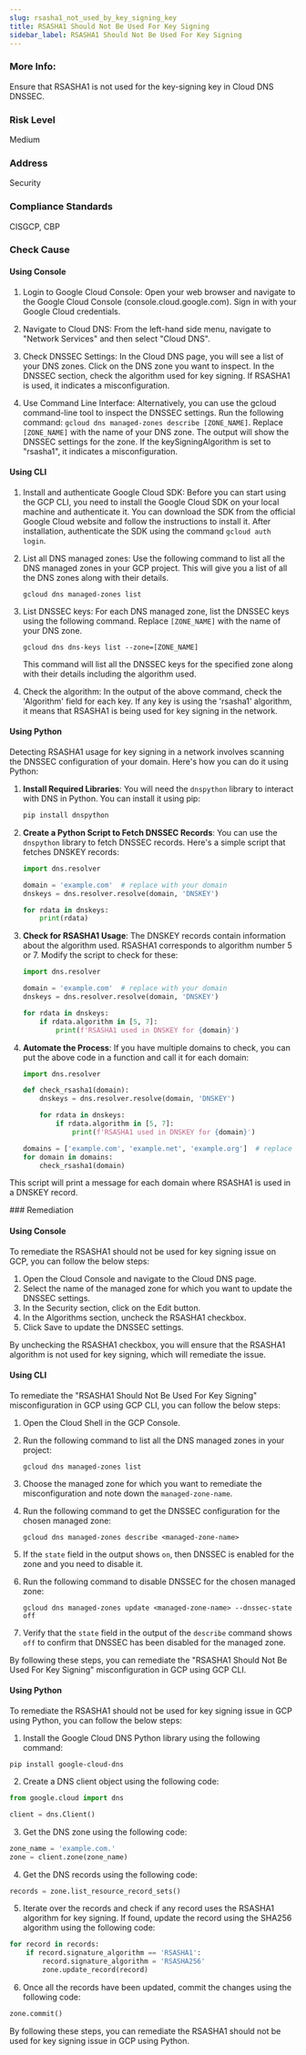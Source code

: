 ```yaml
---
slug: rsasha1_not_used_by_key_signing_key
title: RSASHA1 Should Not Be Used For Key Signing
sidebar_label: RSASHA1 Should Not Be Used For Key Signing
---
```


### More Info:

Ensure that RSASHA1 is not used for the key-signing key in Cloud DNS DNSSEC.

### Risk Level

Medium

### Address

Security

### Compliance Standards

CISGCP, CBP


<Tabs><Tab title='Cause'>
### Check Cause

#### Using Console

1. Login to Google Cloud Console: Open your web browser and navigate to the Google Cloud Console (console.cloud.google.com). Sign in with your Google Cloud credentials.

2. Navigate to Cloud DNS: From the left-hand side menu, navigate to "Network Services" and then select "Cloud DNS".

3. Check DNSSEC Settings: In the Cloud DNS page, you will see a list of your DNS zones. Click on the DNS zone you want to inspect. In the DNSSEC section, check the algorithm used for key signing. If RSASHA1 is used, it indicates a misconfiguration.

4. Use Command Line Interface: Alternatively, you can use the gcloud command-line tool to inspect the DNSSEC settings. Run the following command: `gcloud dns managed-zones describe [ZONE_NAME]`. Replace `[ZONE_NAME]` with the name of your DNS zone. The output will show the DNSSEC settings for the zone. If the keySigningAlgorithm is set to "rsasha1", it indicates a misconfiguration.

#### Using CLI

1. Install and authenticate Google Cloud SDK: Before you can start using the GCP CLI, you need to install the Google Cloud SDK on your local machine and authenticate it. You can download the SDK from the official Google Cloud website and follow the instructions to install it. After installation, authenticate the SDK using the command `gcloud auth login`.

2. List all DNS managed zones: Use the following command to list all the DNS managed zones in your GCP project. This will give you a list of all the DNS zones along with their details.
   ```
   gcloud dns managed-zones list
   ```
3. List DNSSEC keys: For each DNS managed zone, list the DNSSEC keys using the following command. Replace `[ZONE_NAME]` with the name of your DNS zone.
   ```
   gcloud dns dns-keys list --zone=[ZONE_NAME]
   ```
   This command will list all the DNSSEC keys for the specified zone along with their details including the algorithm used.

4. Check the algorithm: In the output of the above command, check the 'Algorithm' field for each key. If any key is using the 'rsasha1' algorithm, it means that RSASHA1 is being used for key signing in the network.

#### Using Python

Detecting RSASHA1 usage for key signing in a network involves scanning the DNSSEC configuration of your domain. Here's how you can do it using Python:

1. **Install Required Libraries**: You will need the `dnspython` library to interact with DNS in Python. You can install it using pip:
   ```bash
   pip install dnspython
   ```

2. **Create a Python Script to Fetch DNSSEC Records**: You can use the `dnspython` library to fetch DNSSEC records. Here's a simple script that fetches DNSKEY records:

   ```python
   import dns.resolver

   domain = 'example.com'  # replace with your domain
   dnskeys = dns.resolver.resolve(domain, 'DNSKEY')

   for rdata in dnskeys:
       print(rdata)
   ```

3. **Check for RSASHA1 Usage**: The DNSKEY records contain information about the algorithm used. RSASHA1 corresponds to algorithm number 5 or 7. Modify the script to check for these:

   ```python
   import dns.resolver

   domain = 'example.com'  # replace with your domain
   dnskeys = dns.resolver.resolve(domain, 'DNSKEY')

   for rdata in dnskeys:
       if rdata.algorithm in [5, 7]:
           print(f'RSASHA1 used in DNSKEY for {domain}')
   ```

4. **Automate the Process**: If you have multiple domains to check, you can put the above code in a function and call it for each domain:

   ```python
   import dns.resolver

   def check_rsasha1(domain):
       dnskeys = dns.resolver.resolve(domain, 'DNSKEY')

       for rdata in dnskeys:
           if rdata.algorithm in [5, 7]:
               print(f'RSASHA1 used in DNSKEY for {domain}')

   domains = ['example.com', 'example.net', 'example.org']  # replace with your domains
   for domain in domains:
       check_rsasha1(domain)
   ```

This script will print a message for each domain where RSASHA1 is used in a DNSKEY record.

</Tab>


<Tab title='Remediation'>
### Remediation

#### Using Console

To remediate the RSASHA1 should not be used for key signing issue on GCP, you can follow the below steps:

1. Open the Cloud Console and navigate to the Cloud DNS page.
2. Select the name of the managed zone for which you want to update the DNSSEC settings.
3. In the Security section, click on the Edit button.
4. In the Algorithms section, uncheck the RSASHA1 checkbox.
5. Click Save to update the DNSSEC settings.

By unchecking the RSASHA1 checkbox, you will ensure that the RSASHA1 algorithm is not used for key signing, which will remediate the issue.

#### Using CLI

To remediate the "RSASHA1 Should Not Be Used For Key Signing" misconfiguration in GCP using GCP CLI, you can follow the below steps:

1. Open the Cloud Shell in the GCP Console.

2. Run the following command to list all the DNS managed zones in your project:
   ```
   gcloud dns managed-zones list
   ```

3. Choose the managed zone for which you want to remediate the misconfiguration and note down the `managed-zone-name`.

4. Run the following command to get the DNSSEC configuration for the chosen managed zone:
   ```
   gcloud dns managed-zones describe <managed-zone-name>
   ```

5. If the `state` field in the output shows `on`, then DNSSEC is enabled for the zone and you need to disable it.

6. Run the following command to disable DNSSEC for the chosen managed zone:
   ```
   gcloud dns managed-zones update <managed-zone-name> --dnssec-state off
   ```

7. Verify that the `state` field in the output of the `describe` command shows `off` to confirm that DNSSEC has been disabled for the managed zone.

By following these steps, you can remediate the "RSASHA1 Should Not Be Used For Key Signing" misconfiguration in GCP using GCP CLI.

#### Using Python

To remediate the RSASHA1 should not be used for key signing issue in GCP using Python, you can follow the below steps:

1. Install the Google Cloud DNS Python library using the following command:
```
pip install google-cloud-dns
```

2. Create a DNS client object using the following code:
```python
from google.cloud import dns

client = dns.Client()
```

3. Get the DNS zone using the following code:
```python
zone_name = 'example.com.'
zone = client.zone(zone_name)
```

4. Get the DNS records using the following code:
```python
records = zone.list_resource_record_sets()
```

5. Iterate over the records and check if any record uses the RSASHA1 algorithm for key signing. If found, update the record using the SHA256 algorithm using the following code:
```python
for record in records:
    if record.signature_algorithm == 'RSASHA1':
        record.signature_algorithm = 'RSASHA256'
        zone.update_record(record)
```

6. Once all the records have been updated, commit the changes using the following code:
```python
zone.commit()
```

By following these steps, you can remediate the RSASHA1 should not be used for key signing issue in GCP using Python.




</Tab>
</Tabs>